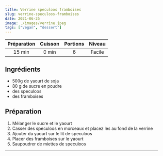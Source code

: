 ```yaml
---
title: Verrine speculoos framboises
slug: verrine-speculoos-framboises
date: 2021-06-25
image: ./images/verrine.jpeg
tags: ["vegan", "dessert"]
---
```


| Préparation | Cuisson | Portions | Niveau |
| :-: | :-: | :-: | :-: |
| 15 min | 0 min | 6 | Facile |

## Ingrédients
- <ListItem>500g de yaourt de soja</ListItem>
- <ListItem>80 g de sucre en poudre</ListItem>
- <ListItem>des speculoos</ListItem>
- <ListItem>des framboises</ListItem>

## Préparation

1. Mélanger le sucre et le yaourt
2. Casser des speculoos en morceaux et placez les au fond de la verrine
3. Ajouter du yaourt sur le lit de speculoos
4. Placer des framboises sur le yaourt
5. Saupoudrer de miettes de speculoos

---
